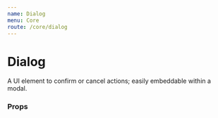 ```yaml
---
name: Dialog
menu: Core
route: /core/dialog
---
```




# Dialog

A UI element to confirm or cancel actions; easily embeddable within a modal.

<Playground>
  <Dialog
    title="Would you like job?"
    primaryButtonLabel="Okay"
    secondaryButtonLabel="I hate job"
  >
    We're hiring, my dude.
  </Dialog>
</Playground>

### Props

<Props of={Dialog} />
